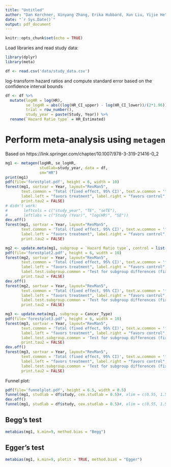 ```yaml
---
title: "Untitled"
author: "Dan Kerchner, Xinyang Zhang, Erika Hubbard, Xun Liu, Yijie He"
date: "`r Sys.Date()`"
output: pdf_document
---
```


```r
knitr::opts_chunk$set(echo = TRUE)
```

Load libraries and read study data:

```r
library(dplyr)
library(meta)

df <- read.csv('data/study_data.csv')
```

log-transform hazard ratios and compute standard error based on the confidence interval bounds 

```r
df <- df %>%
  mutate(logHR = log(HR),
         se_logHR = abs((log(HR_CI_upper) - log(HR_CI_lower))/(2*1.96)),
         trial = row_number(),
         study_year = paste(Study, Year)) %>%
  rename(`Hazard Ratio type` = HR_Estimated)
```

# Perform meta-analysis using `metagen`

Based on https://link.springer.com/chapter/10.1007/978-3-319-21416-0_2

```r
mg1 <- metagen(logHR, se_logHR,
               studlab=study_year, data = df,
               sm="HR")
print(mg1)
pdf(file='forestplot.pdf', height = 6, width = 10)
forest(mg1, sortvar = Year, layout="RevMan5",
       text.common = 'Total (fixed effect, 95% CI)', text.w.common = 'fixed',
       label.left = "favors treatment", label.right = "favors control",
       print.tau2 = FALSE)
# didn't work:
#       leftcols = c("study_year", "TE", "seTE"),
#       leftlabs = c("Study (Year)", "log(HR)", "SE"))
dev.off()
forest(mg1, sortvar = Year, layout="RevMan5",
       text.common = 'Total (fixed effect, 95% CI)', text.w.common = 'fixed',
       label.left = "favors treatment", label.right = "favors control",
       print.tau2 = FALSE)
```
```r
mg2 <- update.meta(mg1, subgroup = `Hazard Ratio type`, control = list(maxiter=1000))
pdf(file='forestplot2.pdf', height = 6, width = 10)
forest(mg2, sortvar = Year, layout="RevMan5",
       text.common = 'Total (fixed effect, 95% CI)', text.w.common = 'fixed',
       label.left = "favors treatment", label.right = "favors control",
       label.test.subgroup.common = 'Test for subgroup differences (fixed effects):',
       print.tau2 = FALSE)
dev.off()
forest(mg2, sortvar = Year, layout="RevMan5",
       text.common = 'Total (fixed effect, 95% CI)', text.w.common = 'fixed',
       label.left = "favors treatment", label.right = "favors control",
       label.test.subgroup.common = 'Test for subgroup differences (fixed effects):',
       print.tau2 = FALSE)
```

```r
mg3 <- update.meta(mg1, subgroup = Cancer_Type)
pdf(file='forestplot3.pdf', height = 6, width = 10)
forest(mg3, sortvar = Year, layout="RevMan5",
       text.common = 'Total (fixed effect, 95% CI)', text.w.common = 'fixed',
       label.left = "favors treatment", label.right = "favors control",
       label.test.subgroup.common = 'Test for subgroup differences (fixed effects):',
       print.tau2 = FALSE)
dev.off()
forest(mg3, sortvar = Year, layout="RevMan5",
       text.common = 'Total (fixed effect, 95% CI)', text.w.common = 'fixed',
       label.left = "favors treatment", label.right = "favors control",
       label.test.subgroup.common = 'Test for subgroup differences (fixed effects):',
       print.tau2 = FALSE)
```


Funnel plot:
```r
pdf(file='funnelplot.pdf', height = 6.5, width = 8.5)
funnel(mg1, studlab = df$study, cex.studlab = 0.5)#, xlim = c(0.55, 1.50))
dev.off()
funnel(mg1, studlab = df$study, cex.studlab = 0.5)#, xlim = c(0.55, 1.50))
```

## Begg's test
```r
metabias(mg1, k.min=9, method.bias = "Begg")
```

## Egger's test

```r
metabias(mg1, k.min=9, plotit = TRUE, method.bias = "Egger")
```

